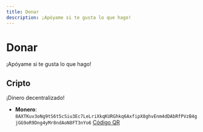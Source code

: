 ```yaml
---
title: Donar
description: ¡Apóyame si te gusta lo que hago!
---
```


# Donar

¡Apóyame si te gusta lo que hago!

## Cripto

¡Dinero decentralizado!

- **Monero**: `8AXTKuv3oNg9tS6t5cSiu3Ec7LeLriXkqKURGhkq6AxfipX8ghvEnm4dDAbRfPVzB4gjGG9oR9Dng4yMr8ndAoN8FT3nYo6` [Código QR](/monero-address.png)
